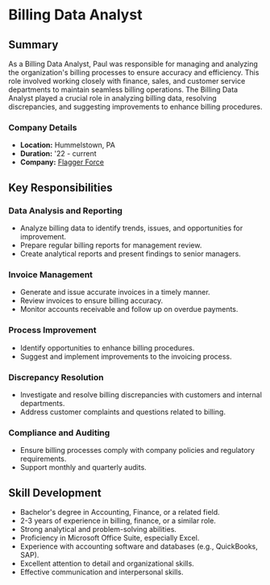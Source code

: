 # Billing Data Analyst

## Summary

As a Billing Data Analyst, Paul was responsible for managing and analyzing the organization's billing processes to ensure accuracy and efficiency. This role involved working closely with finance, sales, and customer service departments to maintain seamless billing operations. The Billing Data Analyst played a crucial role in analyzing billing data, resolving discrepancies, and suggesting improvements to enhance billing procedures.

### Company Details

- **Location:** Hummelstown, PA
- **Duration:** '22 - current
- **Company:** [Flagger Force](/flagger-force)

## Key Responsibilities

### Data Analysis and Reporting

- Analyze billing data to identify trends, issues, and opportunities for improvement.
- Prepare regular billing reports for management review.
- Create analytical reports and present findings to senior managers.

### Invoice Management

- Generate and issue accurate invoices in a timely manner.
- Review invoices to ensure billing accuracy.
- Monitor accounts receivable and follow up on overdue payments.

### Process Improvement

- Identify opportunities to enhance billing procedures.
- Suggest and implement improvements to the invoicing process.

### Discrepancy Resolution

- Investigate and resolve billing discrepancies with customers and internal departments.
- Address customer complaints and questions related to billing.

### Compliance and Auditing

- Ensure billing processes comply with company policies and regulatory requirements.
- Support monthly and quarterly audits.

## Skill Development

- Bachelor's degree in Accounting, Finance, or a related field.
- 2-3 years of experience in billing, finance, or a similar role.
- Strong analytical and problem-solving abilities.
- Proficiency in Microsoft Office Suite, especially Excel.
- Experience with accounting software and databases (e.g., QuickBooks, SAP).
- Excellent attention to detail and organizational skills.
- Effective communication and interpersonal skills.